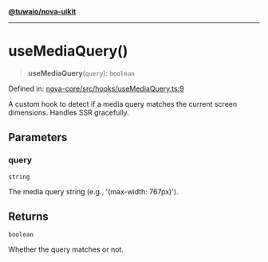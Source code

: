 [**@tuwaio/nova-uikit**](../../../README.md)

***

# useMediaQuery()

> **useMediaQuery**(`query`): `boolean`

Defined in: [nova-core/src/hooks/useMediaQuery.ts:9](https://github.com/TuwaIO/nova-uikit/blob/010ceeb0e63666a83a5c46be8c5bf904027ed4b4/packages/nova-core/src/hooks/useMediaQuery.ts#L9)

A custom hook to detect if a media query matches the current screen dimensions.
Handles SSR gracefully.

## Parameters

### query

`string`

The media query string (e.g., '(max-width: 767px)').

## Returns

`boolean`

Whether the query matches or not.
